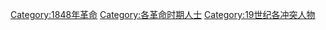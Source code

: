 {{Cat main|1848年革命}}

[[Category:1848年革命|Category:1848年革命]]
[[Category:各革命时期人士|Category:各革命时期人士]]
[[Category:19世纪各冲突人物|Category:19世纪各冲突人物]]